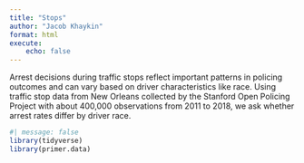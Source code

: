 ```yaml
---
title: "Stops"
author: "Jacob Khaykin"
format: html
execute: 
    echo: false
---
```

Arrest decisions during traffic stops reflect important patterns in policing outcomes and can vary based on driver characteristics like race. Using traffic stop data from New Orleans collected by the Stanford Open Policing Project with about 400,000 observations from 2011 to 2018, we ask whether arrest rates differ by driver race.


```r
#| message: false
library(tidyverse)
library(primer.data)
```
